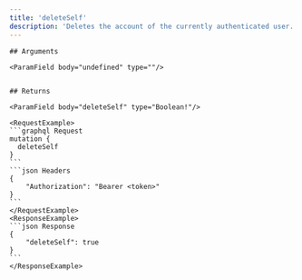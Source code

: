 ```yaml
---
title: 'deleteSelf'
description: 'Deletes the account of the currently authenticated user.'
---
```

    
    ## Arguments
    
    <ParamField body="undefined" type=""/> 

    
    ## Returns

    <ParamField body="deleteSelf" type="Boolean!"/>

    <RequestExample>
    ```graphql Request
    mutation {
      deleteSelf
    }
    ```
    ```json Headers
    {
        "Authorization": "Bearer <token>"
    }
    ```
    </RequestExample>
    <ResponseExample>
    ```json Response
    {
        "deleteSelf": true
    }
    ```
    </ResponseExample>